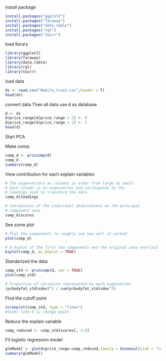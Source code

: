 install package

```r
install.packages("ggplot2")
install.packages("faraway")
install.packages("data.table")
install.packages("rgl")
install.packages("tourr")

```
load lbirary
```r
library(ggplot2)
library(faraway)
library(data.table)
library(rgl)
library(tourr)
```
load data
```r
ds <- read.csv("Mobile_train.csv",header = T)
head(ds)
```
convert data
Then all data use d as database
```r
d <- ds
d$price_range[d$price_range < 2] <- 0
d$price_range[d$price_range > 1] <- 1
head(d)
```
Start PCA

Make comp:
```r
comp_d <- princomp(d)
comp_d
summary(comp_d)

```
View contribution for each explain variables
```r
# The eigenvectors as columns in order from large to small
# Each column is an eigenvector and corresponds to the
# loadings used to transform the data
comp_d$loadings

# Coordinates of the individual observations on the principal
# component axes
comp_d$scores

```
See some plot
```r
# Plot the components to roughly see how well it worked
plot(comp_d)

# A biplot of the first two components and the original axes overlaid
biplot(comp_d, pc.biplot = TRUE)
```
Standarized the data
```r
comp_std <- princomp(d, cor = TRUE)
plot(comp_std)

# Proportion of variation represented by each eigenvector
(prbodyfat_std$sdev)^2 / sum(prbodyfat_std$sdev^2)
```
FInd the cutoff point
```r
screeplot(comp_std, type = "lines")
#looks like 6 is change point
```
Reduce the explain variable
```r
comp_reduced <- comp_std$scores[, 1:6]
```
Fit logistic regression model
```r
glmModel <- glm(d$price_range~comp_reduced,family = binomial(link = "logit"))
summary(glmModel)
```
